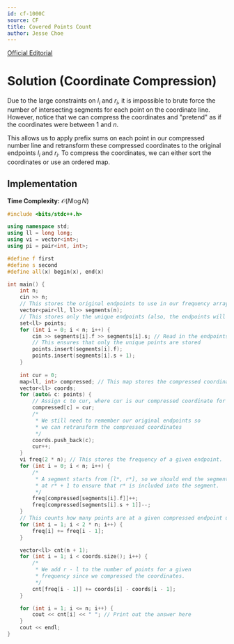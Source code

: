 ---
id: cf-1000C
source: CF
title: Covered Points Count
author: Jesse Choe
---

[Official Editorial](http://codeforces.com/blog/entry/60288)


# Solution (Coordinate Compression)

Due to the large constraints on $l_i$ and $r_i$, it is impossible to brute force the number of intersecting segments for each point on the coordinate line. However, notice that we can compress the coordinates and "pretend" as if the coordinates were between $1$ and $n$.

This allows us to apply prefix sums on each point in our compressed number line and retransform these compressed coordinates to the original endpoints $l_i$ and $r_i$. To compress the coordinates, we can either sort the coordinates or use an ordered map.

## Implementation

**Time Complexity:** $\mathcal{O}(N\log N)$

<LanguageSection>

<CPPSection>

```cpp
#include <bits/stdc++.h>

using namespace std;
using ll = long long;
using vi = vector<int>;
using pi = pair<int, int>;

#define f first
#define s second
#define all(x) begin(x), end(x)

int main() {
	int n;
	cin >> n;
	// This stores the original endpoints to use in our frequency array later
	vector<pair<ll, ll>> segments(n); 
	// This stores only the unique endpoints (also, the endpoints will be in sorted order).
	set<ll> points; 
	for (int i = 0; i < n; i++) {
		cin >> segments[i].f >> segments[i].s; // Read in the endpoints of the i-th segment
		// This ensures that only the unique points are stored
		points.insert(segments[i].f);
		points.insert(segments[i].s + 1); 
	}
	
	int cur = 0;
	map<ll, int> compressed; // This map stores the compressed coordinates.
	vector<ll> coords;
	for (auto& c: points) {
		// Assign c to cur, where cur is our compressed coordinate for "a".
		compressed[c] = cur;
		/*
		 * We still need to remember our original endpoints so 
		 * we can retransform the compressed coordinates
		 */
		coords.push_back(c);
		cur++;
	}
	vi freq(2 * n); // This stores the frequency of a given endpoint.
	for (int i = 0; i < n; i++) {
		/*
		 * A segment starts from [l*, r*], so we should end the segment 
		 * at r* + 1 to ensure that r* is included into the segment.
		 */
		freq[compressed[segments[i].f]]++;
		freq[compressed[segments[i].s + 1]]--;
	}
	// This counts how many points are at a given compressed endpoint using prefix sums.
	for (int i = 1; i < 2 * n; i++) {
		freq[i] += freq[i - 1];
	}

	vector<ll> cnt(n + 1);
	for (int i = 1; i < coords.size(); i++) {
		/*
		 * We add r - l to the number of points for a given 
		 * frequency since we compressed the coordinates.		  
		 */			  
		cnt[freq[i - 1]] += coords[i] - coords[i - 1];
	}

	for (int i = 1; i <= n; i++) {
		cout << cnt[i] << " "; // Print out the answer here
	}
	cout << endl;
}
```

</CPPSection>

</LanguageSection>
